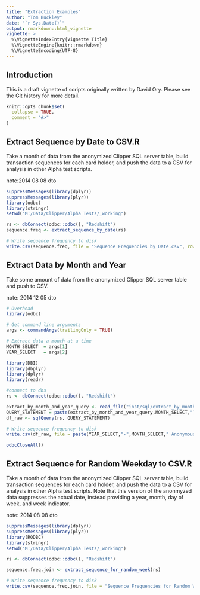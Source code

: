 ```yaml
---
title: "Extraction Examples"
author: "Tom Buckley"
date: "`r Sys.Date()`"
output: rmarkdown::html_vignette
vignette: >
  %\VignetteIndexEntry{Vignette Title}
  %\VignetteEngine{knitr::rmarkdown}
  %\VignetteEncoding{UTF-8}
---
```


## Introduction

This is a draft vignette of scripts originally written by David Ory. Please see the Git history for more detail. 

```r
knitr::opts_chunk$set(
  collapse = TRUE,
  comment = "#>"
)
```

## Extract Sequence by Date to CSV.R

Take a month of data from the anonymized Clipper SQL server table, build transaction sequences for
each card holder, and push the data to a CSV for analysis in other Alpha test scripts.

note:2014 08 08 dto

```r
suppressMessages(library(dplyr))
suppressMessages(library(plyr))
library(odbc)
library(stringr)
setwd("M:/Data/Clipper/Alpha Tests/_working")

rs <- dbConnect(odbc::odbc(), "Redshift")
sequence.freq <- extract_sequence_by_date(rs)

# Write sequence frequency to disk
write.csv(sequence.freq, file = "Sequence Frequencies by Date.csv", row.names = FALSE, quote = T)

```

## Extract Data by Month and Year

Take some amount of data from the anonymized Clipper SQL server table and push to CSV.

note: 2014 12 05 dto

```r

# Overhead
library(odbc)

# Get command line arguments
args <- commandArgs(trailingOnly = TRUE)

# Extract data a month at a time
MONTH_SELECT  = args[1]
YEAR_SELECT   = args[2]

library(DBI)
library(dbplyr)
library(dplyr)
library(readr)

#connect to dbs
rs <- dbConnect(odbc::odbc(), "Redshift")

extract_by_month_and_year_query <- read_file("inst/sql/extract_by_month_and_year.sql")
QUERY_STATEMENT = paste(extract_by_month_and_year_query,MONTH_SELECT,") AND (Year = ",YEAR_SELECT,")")
df_raw <- sqlQuery(rs, QUERY_STATEMENT)

# Write sequence frequency to disk
write.csv(df_raw, file = paste(YEAR_SELECT,"-",MONTH_SELECT," Anonymous Clipper Socrata.csv"), row.names = FALSE, quote = T)

odbcCloseAll()
```

## Extract Sequence for Random Weekday to CSV.R

Take a month of data from the anonymized Clipper SQL server table, build transaction sequences for
each card holder, and push the data to a CSV for analysis in other Alpha test scripts.  Note that
this version of the anonmyzed data suppresses the actual date, instead providing a year, month,
day of week, and week indicator.

note: 2014 08 08 dto

```r
suppressMessages(library(dplyr))
suppressMessages(library(plyr))
library(RODBC)
library(stringr)
setwd("M:/Data/Clipper/Alpha Tests/_working")

rs <- dbConnect(odbc::odbc(), "Redshift")

sequence.freq.join <- extract_sequence_for_random_week(rs)

# Write sequence frequency to disk
write.csv(sequence.freq.join, file = "Sequence Frequencies for Random Weekday.csv", row.names = FALSE, quote = T)
```
